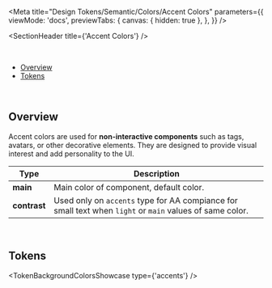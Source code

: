 
<Meta
  title="Design Tokens/Semantic/Colors/Accent Colors"
  parameters={{
    viewMode: 'docs',
    previewTabs: {
      canvas: { hidden: true },
    },
  }}
/>

<SectionHeader title={'Accent Colors'} />

<br />

- [Overview](#overview)
- [Tokens](#tokens)

<br />

## Overview

Accent colors are used for **non-interactive components** such as tags, avatars, or other decorative elements. They are designed to provide visual interest and add personality to the UI.

| Type         | Description                                                                                              |
| ------------ | -------------------------------------------------------------------------------------------------------- |
| **main**     | Main color of component, default color.                                                                  |
| **contrast** | Used only on `accents` type for AA compiance for small text when `light` or `main` values of same color. |

<br />

## Tokens

<TokenBackgroundColorsShowcase type={'accents'} />
